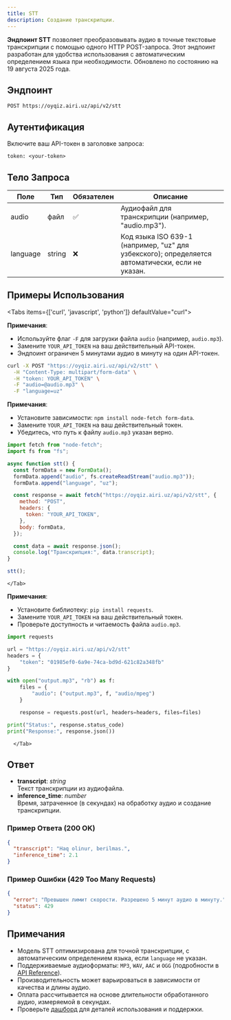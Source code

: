 ```yaml
---
title: STT
description: Создание транскрипции.
---
```



**Эндпоинт STT** позволяет преобразовывать аудио в точные текстовые транскрипции с помощью одного HTTP POST-запроса. Этот эндпоинт разработан для удобства использования с автоматическим определением языка при необходимости. Обновлено по состоянию на 19 августа 2025 года.

## Эндпоинт

`POST https://oyqiz.airi.uz/api/v2/stt`

## Аутентификация

Включите ваш API-токен в заголовке запроса:

```
token: <your-token>
```

## Тело Запроса

| Поле     | Тип    | Обязателен | Описание                                                                                         |
| -------- | ------ | ---------- | ------------------------------------------------------------------------------------------------ |
| audio    | файл   | ✅         | Аудиофайл для транскрипции (например, "audio.mp3").                                              |
| language | string | ❌         | Код языка ISO 639-1 (например, "uz" для узбекского); определяется автоматически, если не указан. |

## Примеры Использования

<Tabs items={['curl', 'javascript', 'python']} defaultValue="curl">
  <Tab value="curl">

**Примечания**:

- Используйте флаг `-F` для загрузки файла `audio` (например, `audio.mp3`).
- Замените `YOUR_API_TOKEN` на ваш действительный API-токен.
- Эндпоинт ограничен 5 минутами аудио в минуту на один API-токен.

```bash
curl -X POST "https://oyqiz.airi.uz/api/v2/stt" \
  -H "Content-Type: multipart/form-data" \
  -H "token: YOUR_API_TOKEN" \
  -F "audio=@audio.mp3" \
  -F "language=uz"
```

  </Tab>
  <Tab value="javascript">

**Примечания**:

- Установите зависимости: `npm install node-fetch form-data`.
- Замените `YOUR_API_TOKEN` на ваш действительный токен.
- Убедитесь, что путь к файлу `audio.mp3` указан верно.

```javascript
import fetch from "node-fetch";
import fs from "fs";

async function stt() {
  const formData = new FormData();
  formData.append("audio", fs.createReadStream("audio.mp3"));
  formData.append("language", "uz");

  const response = await fetch("https://oyqiz.airi.uz/api/v2/stt", {
    method: "POST",
    headers: {
      token: "YOUR_API_TOKEN",
    },
    body: formData,
  });

  const data = await response.json();
  console.log("Транскрипция:", data.transcript);
}

stt();
```

    </Tab>

  <Tab value="python">

**Примечания**:

- Установите библиотеку: `pip install requests`.
- Замените `YOUR_API_TOKEN` на ваш действительный токен.
- Проверьте доступность и читаемость файла `audio.mp3`.

```python
import requests

url = "https://oyqiz.airi.uz/api/v2/stt"
headers = {
    "token": "01985ef0-6a9e-74ca-bd9d-621c82a348fb"
}

with open("output.mp3", "rb") as f:
    files = {
        "audio": ("output.mp3", f, "audio/mpeg")
    }

    response = requests.post(url, headers=headers, files=files)

print("Status:", response.status_code)
print("Response:", response.json())
```

      </Tab>

  </Tabs>

## Ответ

- **transcript**: _string_  
  Текст транскрипции из аудиофайла.
- **inference_time**: _number_  
  Время, затраченное (в секундах) на обработку аудио и создание транскрипции.

### Пример Ответа (200 OK)

```json
{
  "transcript": "Haq olinur, berilmas.",
  "inference_time": 2.1
}
```

### Пример Ошибки (429 Too Many Requests)

```json
{
  "error": "Превышен лимит скорости. Разрешено 5 минут аудио в минуту.",
  "status": 429
}
```

## Примечания

- Модель STT оптимизирована для точной транскрипции, с автоматическим определением языка, если `language` не указан.
- Поддерживаемые аудиоформаты: `MP3`, `WAV`, `AAC` и `OGG` (подробности в [API Reference](../../api/stt/single)).
- Производительность может варьироваться в зависимости от качества и длины аудио.
- Оплата рассчитывается на основе длительности обработанного аудио, измеряемой в секундах.
- Проверьте [дашборд](https://voice.airi.uz) для деталей использования и поддержки.
